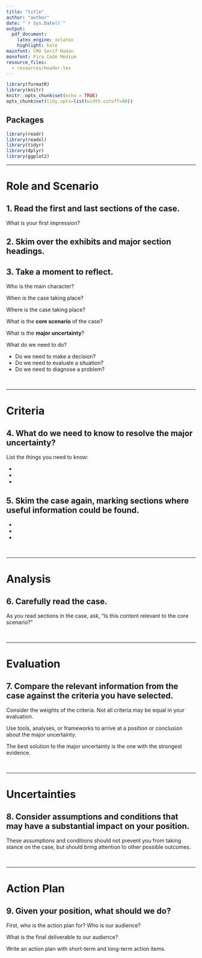 ---
title: "title"
author: "author"
date: "`r Sys.Date()`"
output: 
  pdf_document:
    latex_engine: xelatex
    highlight: kate
mainfont: CMU Serif Roman
monofont: Fira Code Medium
resource_files:
  - resources/header.tex
---

```{r setup, include=FALSE}
library(formatR)
library(knitr)
knitr::opts_chunk$set(echo = TRUE)
opts_chunk$set(tidy.opts=list(width.cutoff=80))
```

## Packages

```{r packages, message=FALSE, warning=FALSE}
library(readr)
library(readxl)
library(tidyr)
library(dplyr)
library(ggplot2)
```

***
# Role and Scenario

## 1. Read the first and last sections of the case.  

What is your first impression?  
  

## 2. Skim over the exhibits and major section headings.  
  

## 3. Take a moment to reflect.  

Who is the main character?  

When is the case taking place?  

Where is the case taking place?  

What is the **core scenario** of the case?  

What is the **major uncertainty**?  

What do we need to do?  
  
- Do we need to make a decision?
- Do we need to evaluate a situation?
- Do we need to diagnose a problem?
  
&nbsp;

\pagebreak

***
# Criteria

## 4. What do we need to know to resolve the major uncertainty?  

List the things you need to know:

- 
- 
- 

## 5. Skim the case again, marking sections where useful information could be found.  

- 
- 
- 
  
&nbsp;

***
# Analysis

## 6. Carefully read the case. 

As you read sections in the case, ask, "Is this content relevant to the core scenario?"  

  
&nbsp;

***
# Evaluation  

## 7. Compare the **relevant** information from the case against the criteria you have selected.

Consider the weights of the criteria. Not all criteria may be equal in your evaluation.  

Use tools, analyses, or frameworks to arrive at a position or conclusion about the major uncertainty.  

The best solution to the major uncertainty is the one with the strongest evidence.  

  
&nbsp;

***

\pagebreak

# Uncertainties
  

## 8. Consider assumptions and conditions that may have a substantial impact on your position.  

These assumptions and conditions should not prevent you from taking stance on the case, but should bring attention to other possible outcomes.   
  
  
&nbsp;

***
# Action Plan

## 9. Given your position, what should we do?  

First, who is the action plan for? Who is our audience?  

What is the final deliverable to our audience?  

Write an action plan with short-term and long-term action items.  
  


